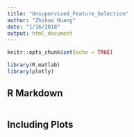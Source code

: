 ```yaml
---
title: "Unsupervised_Feature_Selection"
author: "Zhihao Huang"
date: "1/16/2018"
output: html_document
---
```


```r
knitr::opts_chunk$set(echo = TRUE)

library(R.matlab)
library(plotly)
```

## R Markdown

```r

```

## Including Plots


```r

```


